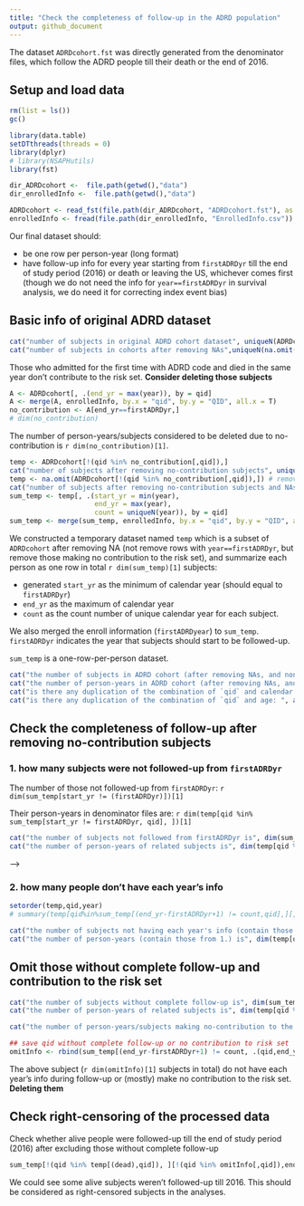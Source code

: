 ```yaml
---
title: "Check the completeness of follow-up in the ADRD population"
output: github_document
---
```


The dataset `ADRDcohort.fst` was directly generated from the denominator files, which follow the ADRD people till their death or the end of 2016.

## Setup and load data

```r
rm(list = ls())
gc()

library(data.table)
setDTthreads(threads = 0)
library(dplyr)
# library(NSAPHutils)
library(fst)

dir_ADRDcohort <-  file.path(getwd(),"data")
dir_enrolledInfo <-  file.path(getwd(),"data")

ADRDcohort <- read_fst(file.path(dir_ADRDcohort, "ADRDcohort.fst"), as.data.table = T)
enrolledInfo <- fread(file.path(dir_enrolledInfo, "EnrolledInfo.csv"))
```

Our final dataset should:

- be one row per person-year (long format)
- have follow-up info for every year starting from `firstADRDyr` till the end of study period (2016) or death or leaving the US, whichever comes first (though we do not need the info for `year==firstADRDyr` in survival analysis, we do need it for correcting index event bias)

## Basic info of original ADRD dataset

```r
cat("number of subjects in original ADRD cohort dataset", uniqueN(ADRDcohort[,qid]), "\n")
cat("number of subjects in cohorts after removing NAs",uniqueN(na.omit(ADRDcohort)[,qid]),"\n")
```

Those who admitted for the first time with ADRD code and died in the same year don't contribute to the risk set. **Consider deleting those subjects**

```r
A <- ADRDcohort[, .(end_yr = max(year)), by = qid]
A <- merge(A, enrolledInfo, by.x = "qid", by.y = "QID", all.x = T)
no_contribution <- A[end_yr==firstADRDyr,]
# dim(no_contribution)
```

The number of person-years/subjects considered to be deleted due to no-contribution is `r dim(no_contribution)[1]`.

```r
temp <- ADRDcohort[!(qid %in% no_contribution[,qid]),]
cat("number of subjects after removing no-contribution subjects", uniqueN(temp[,qid]), "\n")
temp <- na.omit(ADRDcohort[!(qid %in% no_contribution[,qid]),]) # remove all the NAs and those without contribution to risk set
cat("number of subjects after removing no-contribution subjects and NAs", uniqueN(temp[,qid]), "\n")
sum_temp <- temp[, .(start_yr = min(year),
                     end_yr = max(year),
                     count = uniqueN(year)), by = qid]
sum_temp <- merge(sum_temp, enrolledInfo, by.x = "qid", by.y = "QID", all.x = TRUE)
```

We constructed a temporary dataset named `temp` which is a subset of `ADRDcohort` after removing NA (not remove rows with `year==firstADRDyr`, but remove those making no contribution to the risk set), and summarize each person as one row in total `r dim(sum_temp)[1]` subjects:

- generated `start_yr` as the minimum of calendar year (should equal to `firstADRDyr`)
- `end_yr` as the maximum of calendar year
- `count` as the count number of unique calendar year for each subject. 

We also merged the enroll information (`firstADRDyear`) to `sum_temp`. `firstADRDyr` indicates the year that subjects should start to be followed-up.

`sum_temp` is a one-row-per-person dataset.

```r
cat("the number of subjects in ADRD cohort (after removing NAs, and non-contribution subjects) is", dim(sum_temp)[1], "\n")
cat("the number of person-years in ADRD cohort (after removing NAs, and non-contribution subjects) is", dim(temp)[1], "\n")
cat("is there any duplication of the combination of `qid` and calendar year: ", any(duplicated(temp[,.(qid,year)])), "\n")
cat("is there any duplication of the combination of `qid` and age: ", any(duplicated(temp[,.(qid,age)])), "\n")
```

## Check the completeness of follow-up after removing no-contribution subjects

### 1. how many subjects were not followed-up from `firstADRDyr`

The number of those not followed-up from `firstADRDyr`: `r dim(sum_temp[start_yr != (firstADRDyr)])[1]`

Their person-years in denominator files are: `r dim(temp[qid %in% sum_temp[start_yr != firstADRDyr, qid], ])[1]`

```r
cat("the number of subjects not followed from firstADRDyr is", dim(sum_temp[start_yr != (firstADRDyr)])[1], "\n")
cat("the number of person-years of related subjects is", dim(temp[qid %in% sum_temp[start_yr != firstADRDyr, qid], ])[1], "\n")
```


<!-- ```{r summarize} # dead event summary(temp[qid %in% sum_temp[start_yr != -->
<!-- firstADRDyr, qid],.SD[.N],by=qid][,dead]) # almost the same as the general -->
<!-- population ``` -->
<!-- <!-- #### fix --> -->

<!-- ```{r operature} -->
<!-- # create row for each missing year -->
<!-- op1 <- sum_temp[start_yr != (firstADRDyr+1),.(qid, firstADRDyr, year=start_yr-1)] -->
<!-- op2 <- op1[year!=firstADRDyr+1,.(qid, firstADRDyr, year=year-1)] -->
<!-- op3 <- op2[year!=firstADRDyr+1,.(qid, firstADRDyr, year=year-1)] -->
<!-- op4 <- op3[year!=firstADRDyr+1,.(qid, firstADRDyr, year=year-1)] -->
<!-- op5 <- op4[year!=firstADRDyr+1,.(qid, firstADRDyr, year=year-1)] -->
<!-- op6 <- op5[year!=firstADRDyr+1,.(qid, firstADRDyr, year=year-1)] -->
<!-- op7 <- op6[year!=firstADRDyr+1,.(qid, firstADRDyr, year=year-1)] -->
<!-- op8 <- op7[year!=firstADRDyr+1,.(qid, firstADRDyr, year=year-1)] -->
<!-- op9 <- op8[year!=firstADRDyr+1,.(qid, firstADRDyr, year=year-1)] -->
<!-- op10 <- op9[year!=firstADRDyr+1,.(qid, firstADRDyr, year=year-1)] -->
<!-- op11 <- op10[year!=firstADRDyr+1,.(qid, firstADRDyr, year=year-1)] -->
<!-- op12 <- op11[year!=firstADRDyr+1,.(qid, firstADRDyr, year=year-1)] -->
<!-- op13 <- op12[year!=firstADRDyr+1,.(qid, firstADRDyr, year=year-1)] -->
<!-- op14 <- op13[year!=firstADRDyr+1,.(qid, firstADRDyr, year=year-1)] -->
<!-- op15 <- op14[year!=firstADRDyr+1,.(qid, firstADRDyr, year=year-1)] -->
<!-- op16 <- op15[year!=firstADRDyr+1,.(qid, firstADRDyr, year=year-1)] -->
<!-- insert <- rbind(op1,op2,op3,op4,op5,op6,op7,op8,op9,op10,op11,op12,op13,op14,op15,op16) -->
<!-- setorder(insert,qid, year) -->
<!-- insert # dataset to be inserted -->
<!-- ``` -->

<!-- ```{r covariates} -->
<!-- # covariates info by zip and year -->
<!-- covariates <- unique(temp[,.(zip, year, mean_bmi, smoke_rate, hispanic, pct_blk, medhouseholdincome, medianhousevalue, poverty, education, popdensity, pct_owner_occ, summer_tmmx, winter_tmmx, summer_rmax, winter_rmax, pm25, no2, ozone, ozone_summer)]) -->
<!-- ``` -->

<!-- ```{r demographic} -->
<!-- setorder(temp, qid, year) -->
<!-- demographic <- temp[,.SD[1],by=qid][,diff_ageyear:=year-age][,.(qid, sex, race, dual, statecode,diff_ageyear)] -->
<!-- demographic -->
<!-- ``` -->

<!-- ```{r} -->
<!-- # get zip info to "insert"" datset -->
<!-- temp[qid %in% insert[,qid],.(qid,zip)][,uniqueN(zip),by=qid][V1!=1,] # check if zip change during follow-up -->
<!-- zipinfo <- temp[qid %in% insert[,qid],.(qid,zip)][,.SD[1],by=qid] # take one of zip -->
<!-- insert <- merge(insert, zipinfo, by="qid", all.x = T) -->
<!-- ``` -->

<!-- ```{r} -->
<!-- insert <- merge(insert, covariates, by=c("year", "zip"), all.x = T) -->
<!-- anyNA(insert) -->

<!-- insert <- merge(insert, demographic, by="qid", all.x=T) -->
<!-- insert[,age:=year-diff_ageyear] -->
<!-- insert[,diff_ageyear:=NULL] -->
<!-- ``` -->

<!-- ```{r} -->
<!-- insert[,`:=`(year_prev=year-1,dead=F)] -->
<!-- ADRDcohort_added <- rbind(insert,temp) -->
<!-- ``` -->

<!-- ```{r} -->
<!-- temp_added <- na.omit(ADRDcohort_added) # remove all the NAs -->
<!-- sum_temp_added <- temp_added[, .(start_yr = min(year), -->
<!--                      end_yr = max(year), -->
<!--                      count = uniqueN(year)), by = qid] -->
<!-- sum_temp_added <- merge(sum_temp_added, enrolledInfo, by.x = "qid", by.y = "QID", all.x = TRUE) -->
<!-- ``` -->

### 2. how many people don't have each year's info

```r
setorder(temp,qid,year)
# summary(temp[qid%in%sum_temp[(end_yr-firstADRDyr+1) != count,qid],][,.SD[.N],by=qid][,dead])
```


```r
cat("the number of subjects not having each year's info (contain those from 1.) is", dim(sum_temp[(end_yr-firstADRDyr+1) != count,])[1], "\n")
cat("the number of person-years (contain those from 1.) is", dim(temp[qid %in% sum_temp[(end_yr-firstADRDyr+1) != count,qid],])[1], "\n")
```

## Omit those without complete follow-up and contribution to the risk set

```r
cat("the number of subjects without complete follow-up is", dim(sum_temp[(end_yr-firstADRDyr+1) != count,])[1], "\n")
cat("the number of person-years of related subjects is", dim(temp[qid %in% sum_temp[(end_yr-firstADRDyr+1) != count,qid],])[1], "\n")
```

```r
cat("the number of person-years/subjects making no-contribution to the risk set is", dim(no_contribution)[1], "\n")
```

```r
## save qid without complete follow-up or no contribution to risk set
omitInfo <- rbind(sum_temp[(end_yr-firstADRDyr+1) != count, .(qid,end_yr, firstADRDyr)], no_contribution)
```

The above subject (`r dim(omitInfo)[1]` subjects in total) do not have each year's info during follow-up or (mostly) make no contribution to the risk set. **Deleting them**

## Check right-censoring of the processed data

Check whether alive people were followed-up till the end of study period (2016) after excluding those without complete follow-up

```r
sum_temp[!(qid %in% temp[(dead),qid]), ][!(qid %in% omitInfo[,qid]),end_yr] %>% table()
```

We could see some alive subjects weren't followed-up till 2016. This should be considered as right-censored subjects in the analyses.